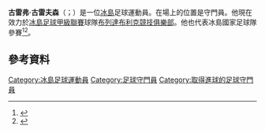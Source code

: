 '''古雷弗·古雷夫森'''（{{lang-is|Gunnleifur Gunnleifsson}}；{{bd|1975年|7月14日}}）是一位[[冰島|冰島]]足球運動員。在場上的位置是守門員。他現在效力於[[冰島足球甲級聯賽|冰島足球甲級聯賽]]球隊[[布列達布利克競技俱樂部|布列達布利克競技俱樂部]]。他也代表冰島國家足球隊參賽<ref>{{cite web |url=http://www.ksi.is/mot/motalisti/felagsmadur/?pLeikmadurNr=4692&pListi=4 |title=存档副本 |accessdate=2013-03-12 |deadurl=yes |archiveurl=https://web.archive.org/web/20121012191627/http://www.ksi.is/mot/motalisti/felagsmadur/?pLeikmadurNr=4692&pListi=4 |archivedate=2012-10-12 }}</ref><ref>{{cite web |url=http://www.ksi.is/mot/motalisti/felagsmadur/?pLeikmadurNr=17541&pListi=4 |title=存档副本 |accessdate=2013-03-12 |deadurl=yes |archiveurl=https://web.archive.org/web/20130130074052/http://www.ksi.is/mot/motalisti/felagsmadur/?pLeikmadurNr=17541&pListi=4 |archivedate=2013-01-30 }}</ref>。
==參考資料==
{{Reflist}}

{{DEFAULTSORT: Gunnleifsson, Gunnleifur}}
[[Category:冰島足球運動員|Category:冰島足球運動員]]
[[Category:足球守門員|Category:足球守門員]]
[[Category:取得進球的足球守門員|Category:取得進球的足球守門員]]